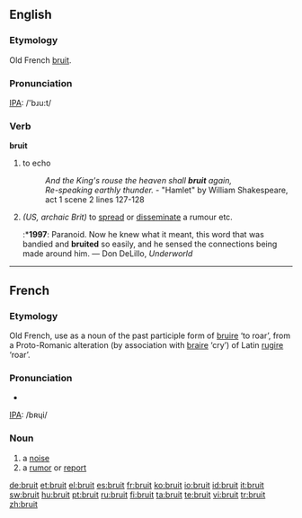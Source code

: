 ==English==

===Etymology===
Old French [[bruit#French|bruit]].

===Pronunciation===
[[IPA]]: /'bɹu:t/

===Verb===
'''bruit'''

# {{obsolete}} to echo
#:''And the King's rouse the heaven shall '''bruit''' again,''
#:''Re-speaking earthly thunder.'' - "Hamlet" by William Shakespeare, act 1 scene 2 lines 127-128
# ''(US, archaic Brit)'' to [[spread]] or [[disseminate]] a rumour etc.
#:*'''1997''': Paranoid.  Now he knew what it meant, this word that was bandied and '''bruited''' so easily, and he sensed the connections being made around him. — Don DeLillo, ''Underworld''

----

==French==

===Etymology===
Old French, use as a noun of the past participle form of [[bruire]] ‘to roar’, from a Proto-Romanic alteration (by association with [[braire]] ‘cry’) of Latin [[rugire]] ‘roar’.

===Pronunciation===
*{{audio|Fr-bruit.ogg|audio}}
[[IPA]]: /bʀɥi/

===Noun===
{{fr-noun|m}}

# a [[noise]]
# a [[rumor]] or [[report]]

[[de:bruit]]
[[et:bruit]]
[[el:bruit]]
[[es:bruit]]
[[fr:bruit]]
[[ko:bruit]]
[[io:bruit]]
[[id:bruit]]
[[it:bruit]]
[[sw:bruit]]
[[hu:bruit]]
[[pt:bruit]]
[[ru:bruit]]
[[fi:bruit]]
[[ta:bruit]]
[[te:bruit]]
[[vi:bruit]]
[[tr:bruit]]
[[zh:bruit]]
